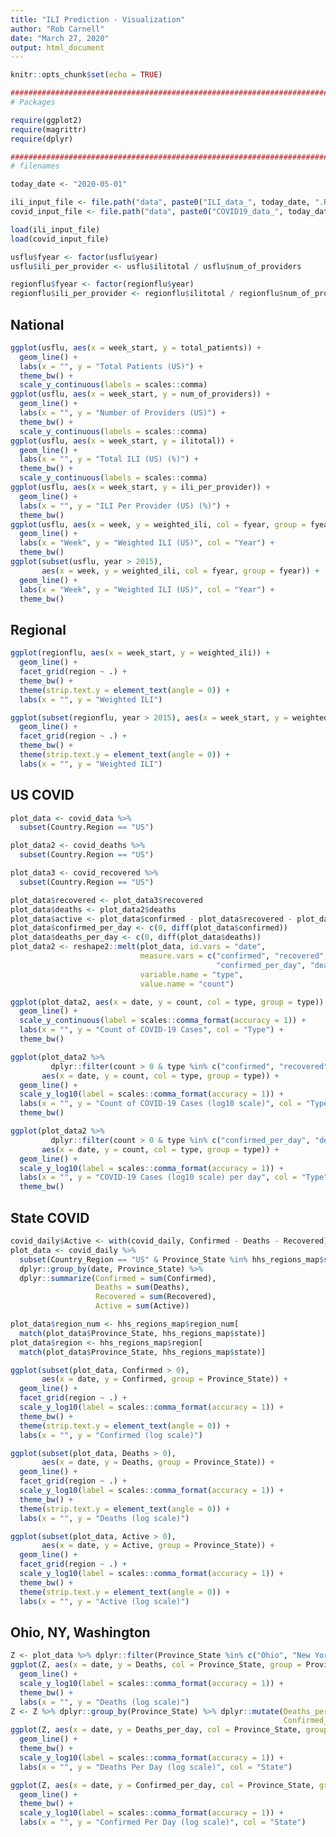 ```yaml
---
title: "ILI Prediction - Visualization"
author: "Rob Carnell"
date: "March 27, 2020"
output: html_document
---
```


```r
knitr::opts_chunk$set(echo = TRUE)

################################################################################
# Packages

require(ggplot2)
require(magrittr)
require(dplyr)

################################################################################
# filenames

today_date <- "2020-05-01"

ili_input_file <- file.path("data", paste0("ILI_data_", today_date, ".RData"))
covid_input_file <- file.path("data", paste0("COVID19_data_", today_date, ".RData"))

load(ili_input_file)
load(covid_input_file)

usflu$fyear <- factor(usflu$year)
usflu$ili_per_provider <- usflu$ilitotal / usflu$num_of_providers

regionflu$fyear <- factor(regionflu$year)
regionflu$ili_per_provider <- regionflu$ilitotal / regionflu$num_of_providers
```

## National

```r
ggplot(usflu, aes(x = week_start, y = total_patients)) + 
  geom_line() +
  labs(x = "", y = "Total Patients (US)") +
  theme_bw() +
  scale_y_continuous(labels = scales::comma)
ggplot(usflu, aes(x = week_start, y = num_of_providers)) + 
  geom_line() +
  labs(x = "", y = "Number of Providers (US)") +
  theme_bw() +
  scale_y_continuous(labels = scales::comma)
ggplot(usflu, aes(x = week_start, y = ilitotal)) + 
  geom_line() +
  labs(x = "", y = "Total ILI (US) (%)") +
  theme_bw() +
  scale_y_continuous(labels = scales::comma)
ggplot(usflu, aes(x = week_start, y = ili_per_provider)) + 
  geom_line() +
  labs(x = "", y = "ILI Per Provider (US) (%)") +
  theme_bw()
ggplot(usflu, aes(x = week, y = weighted_ili, col = fyear, group = fyear)) + 
  geom_line() +
  labs(x = "Week", y = "Weighted ILI (US)", col = "Year") +
  theme_bw()
ggplot(subset(usflu, year > 2015), 
       aes(x = week, y = weighted_ili, col = fyear, group = fyear)) + 
  geom_line() +
  labs(x = "Week", y = "Weighted ILI (US)", col = "Year") +
  theme_bw()
```

## Regional

```r
ggplot(regionflu, aes(x = week_start, y = weighted_ili)) +
  geom_line() +
  facet_grid(region ~ .) +
  theme_bw() +
  theme(strip.text.y = element_text(angle = 0)) +
  labs(x = "", y = "Weighted ILI")

ggplot(subset(regionflu, year > 2015), aes(x = week_start, y = weighted_ili)) +
  geom_line() +
  facet_grid(region ~ .) +
  theme_bw() +
  theme(strip.text.y = element_text(angle = 0)) +
  labs(x = "", y = "Weighted ILI")
```

## US COVID

```r
plot_data <- covid_data %>% 
  subset(Country.Region == "US") 

plot_data2 <- covid_deaths %>% 
  subset(Country.Region == "US") 

plot_data3 <- covid_recovered %>% 
  subset(Country.Region == "US") 

plot_data$recovered <- plot_data3$recovered
plot_data$deaths <- plot_data2$deaths
plot_data$active <- plot_data$confirmed - plot_data$recovered - plot_data$deaths
plot_data$confirmed_per_day <- c(0, diff(plot_data$confirmed))
plot_data$deaths_per_day <- c(0, diff(plot_data$deaths))
plot_data2 <- reshape2::melt(plot_data, id.vars = "date",
                             measure.vars = c("confirmed", "recovered", "deaths", "active",
                                              "confirmed_per_day", "deaths_per_day"),
                             variable.name = "type",
                             value.name = "count")

ggplot(plot_data2, aes(x = date, y = count, col = type, group = type)) + 
  geom_line() +
  scale_y_continuous(label = scales::comma_format(accuracy = 1)) +
  labs(x = "", y = "Count of COVID-19 Cases", col = "Type") +
  theme_bw()

ggplot(plot_data2 %>% 
         dplyr::filter(count > 0 & type %in% c("confirmed", "recovered", "deaths", "active")), 
       aes(x = date, y = count, col = type, group = type)) + 
  geom_line() +
  scale_y_log10(label = scales::comma_format(accuracy = 1)) +
  labs(x = "", y = "Count of COVID-19 Cases (log10 scale)", col = "Type") +
  theme_bw()

ggplot(plot_data2 %>% 
         dplyr::filter(count > 0 & type %in% c("confirmed_per_day", "deaths_per_day")), 
       aes(x = date, y = count, col = type, group = type)) + 
  geom_line() +
  scale_y_log10(label = scales::comma_format(accuracy = 1)) +
  labs(x = "", y = "COVID-19 Cases (log10 scale) per day", col = "Type") +
  theme_bw()
```

## State COVID

```r
covid_daily$Active <- with(covid_daily, Confirmed - Deaths - Recovered)
plot_data <- covid_daily %>% 
  subset(Country_Region == "US" & Province_State %in% hhs_regions_map$state) %>%
  dplyr::group_by(date, Province_State) %>%
  dplyr::summarize(Confirmed = sum(Confirmed),
                   Deaths = sum(Deaths),
                   Recovered = sum(Recovered),
                   Active = sum(Active))

plot_data$region_num <- hhs_regions_map$region_num[
  match(plot_data$Province_State, hhs_regions_map$state)]
plot_data$region <- hhs_regions_map$region[
  match(plot_data$Province_State, hhs_regions_map$state)]

ggplot(subset(plot_data, Confirmed > 0),
       aes(x = date, y = Confirmed, group = Province_State)) +
  geom_line() +
  facet_grid(region ~ .) +
  scale_y_log10(label = scales::comma_format(accuracy = 1)) +
  theme_bw() +
  theme(strip.text.y = element_text(angle = 0)) +
  labs(x = "", y = "Confirmed (log scale)")

ggplot(subset(plot_data, Deaths > 0), 
       aes(x = date, y = Deaths, group = Province_State)) +
  geom_line() +
  facet_grid(region ~ .) +
  scale_y_log10(label = scales::comma_format(accuracy = 1)) +
  theme_bw() +
  theme(strip.text.y = element_text(angle = 0)) +
  labs(x = "", y = "Deaths (log scale)")

ggplot(subset(plot_data, Active > 0), 
       aes(x = date, y = Active, group = Province_State)) +
  geom_line() +
  facet_grid(region ~ .) +
  scale_y_log10(label = scales::comma_format(accuracy = 1)) +
  theme_bw() +
  theme(strip.text.y = element_text(angle = 0)) +
  labs(x = "", y = "Active (log scale)")
```

## Ohio, NY, Washington

```r
Z <- plot_data %>% dplyr::filter(Province_State %in% c("Ohio", "New York", "Washington") & Deaths > 0)
ggplot(Z, aes(x = date, y = Deaths, col = Province_State, group = Province_State)) +
  geom_line() +
  scale_y_log10(label = scales::comma_format(accuracy = 1)) +
  theme_bw() +
  labs(x = "", y = "Deaths (log scale)")
Z <- Z %>% dplyr::group_by(Province_State) %>% dplyr::mutate(Deaths_per_day = c(0, diff(Deaths)),
                                                             Confirmed_per_day = c(0, diff(Confirmed)))
ggplot(Z, aes(x = date, y = Deaths_per_day, col = Province_State, group = Province_State)) +
  geom_line() +
  theme_bw() +
  scale_y_log10(label = scales::comma_format(accuracy = 1)) +
  labs(x = "", y = "Deaths Per Day (log scale)", col = "State")

ggplot(Z, aes(x = date, y = Confirmed_per_day, col = Province_State, group = Province_State)) +
  geom_line() +
  theme_bw() +
  scale_y_log10(label = scales::comma_format(accuracy = 1)) +
  labs(x = "", y = "Confirmed Per Day (log scale)", col = "State")
```
